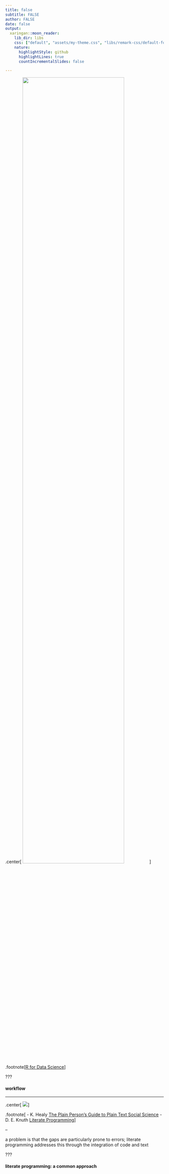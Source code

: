 ```yaml
---
title: false
subtitle: FALSE
author: FALSE
date: false
output:
  xaringan::moon_reader:
    lib_dir: libs
    css: ["default", "assets/my-theme.css", "libs/remark-css/default-fonts.css"]
    nature:
      highlightStyle: github
      highlightLines: true
      countIncrementalSlides: false

---
```


.center[
  <img src="assets/figures/data-science.png" width="80%">
]

.footnote[[R for Data Science](https://r4ds.had.co.nz/)]

???

#### workflow


---

.center[
  <img src="assets/figures/literateProgramming.png">
]

.footnote[
- K. Healy [The Plain Person's Guide to Plain Text Social Science](https://kieranhealy.org/files/papers/plain-person-text.pdf)
- D. E. Knuth [Literate Programming](http://www.literateprogramming.com/knuthweb.pdf)
]

--

a problem is that the gaps are particularly prone to errors; literate
programming addresses this through the integration of code and text

???

#### literate programming: a common approach
